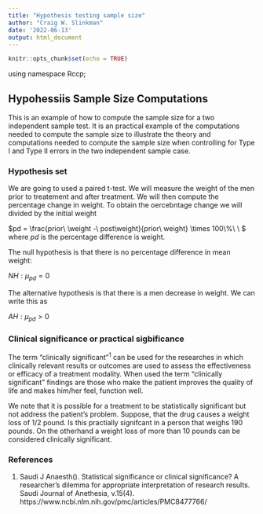 ```yaml
---
title: "Hypothesis testing sample size"
author: "Craig W. Slinkman"
date: '2022-06-13'
output: html_document
---
```


```r
knitr::opts_chunk$set(echo = TRUE)
```

using namespace Rccp;

## Hypohessiis Sample Size Computations

This is an example of how to compute the sample size for a two independent sample test.  It is an practical example of the computations needed to compute the sample size to illustrate the theory and computations needed to compute the sample size when controlling for Type I and Type II errors in the two independent sample case.

### Hypothesis set

We are going to used a paired t-test. We will measure the weight of the men prior to treatement and after treatment.  We will then compute the percentage change in weight.  To obtain the oercebntage change we will divided by the initial weight 

$pd = \frac{prior\ \weight  -\  post\weight}{prior\ weight} \times 100\%\ \ $ where $pd$ is the percentage difference is weight.

The null hypothesis is that there is no percentage difference in mean weight:

$NH:\mu_{pd} = 0$

The alternative hypothesis is that there is a men decrease in weight.  We can write this as 

$AH:\mu_{pd} > 0$

### Clinical significance or practical sigbificance

The term “clinically significant”$^1$ can be used for the researches in which clinically relevant results or outcomes are used to assess the effectiveness or efficacy of a treatment modality. When used the term “clinically significant” findings are those who make the patient improves the quality of life and makes him/her feel, function well.

We note that it is possible for a treatment to be statistically significant but not address the patient's problem.  Suppose, that the drug causes a weight loss of 1/2 pound.  Is this practially signifcant in a person that weighs 190 pounds.  On the otherhand a weight loss of more than 10 pounds can be considered clinically significant.   



### References  

1. Saudi J Anaesth(). Statistical significance or clinical significance? A researcher's dilemma for appropriate interpretation of research results. Saudi Journal of Anethesia,  v.15(4). https://www.ncbi.nlm.nih.gov/pmc/articles/PMC8477766/